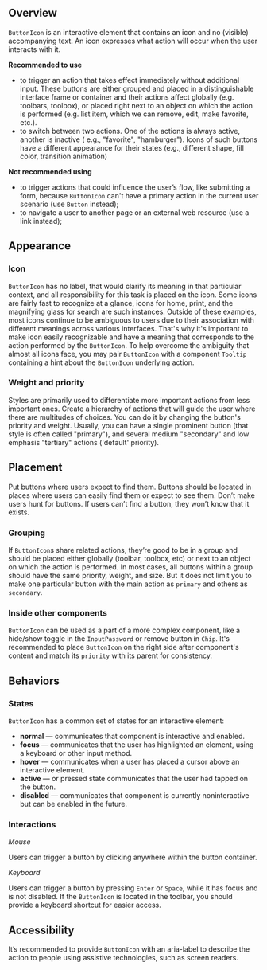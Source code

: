 ## Overview

`ButtonIcon` is an interactive element that contains an icon and no (visible) accompanying text. An icon expresses what action will occur when the user interacts with it.

**Recommended to use**

- to trigger an action that takes effect immediately without additional input. These buttons are either grouped and placed in a distinguishable interface frame or container and their actions affect globally (e.g. toolbars, toolbox), or placed right next to an object on which the action is performed (e.g. list item, which we can remove, edit, make favorite, etc.).
- to switch between two actions. One of the actions is always active, another is inactive ( e.g., "favorite", "hamburger"). Icons of such buttons have a different appearance for their states (e.g., different shape, fill color, transition animation)

**Not recommended using**

- to trigger actions that could influence the user’s flow, like submitting a form, because `ButtonIcon` can't have a primary action in the current user scenario (use `Button` instead);
- to navigate a user to another page or an external web resource (use a link instead);

## Appearance

### Icon

`ButtonIcon` has no label, that would clarify its meaning in that particular context, and all responsibility for this task is placed on the icon. Some icons are fairly fast to recognize at a glance, icons for home, print, and the magnifying glass for search are such instances. Outside of these examples, most icons continue to be ambiguous to users due to their association with different meanings across various interfaces. That's why it's important to make icon easily recognizable and have a meaning that corresponds to the action performed by the `ButtonIcon`. To help overcome the ambiguity that almost all icons face, you may pair `ButtonIcon` with a component `Tooltip` containing a hint about the `ButtonIcon` underlying action.

### Weight and priority

Styles are primarily used to differentiate more important actions from less important ones. Create a hierarchy of actions that will guide the user where there are multitudes of choices. You can do it by changing the button's priority and weight. Usually, you can have a single prominent button (that style is often called "primary"), and several medium "secondary" and low emphasis "tertiary" actions ('default' priority).

## Placement

Put buttons where users expect to find them. Buttons should be located in places where users can easily find them or expect to see them. Don’t make users hunt for buttons. If users can’t find a button, they won’t know that it exists.

### Grouping

If `ButtonIcon`s share related actions, they’re good to be in a group and should be placed either globally (toolbar, toolbox, etc) or next to an object on which the action is performed. In most cases, all buttons within a group should have the same priority, weight, and size. But it does not limit you to make one particular button with the main action as `primary` and others as `secondary`.

### Inside other components

`ButtonIcon` can be used as a part of a more complex component, like a hide/show toggle in the `InputPassword` or remove button in `Chip`. It's recommended to place `ButtonIcon` on the right side after component's content and match its `priority` with its parent for consistency.

## Behaviors

### States

`ButtonIcon` has a common set of states for an interactive element:

- **normal** — communicates that component is interactive and enabled.
- **focus** — communicates that the user has highlighted an element, using a keyboard or other input method.
- **hover** — communicates when a user has placed a cursor above an interactive element.
- **active** — or pressed state communicates that the user had tapped on the button.
- **disabled** — communicates that component is currently noninteractive but can be enabled in the future.

### Interactions

_Mouse_

Users can trigger a button by clicking anywhere within the button container.

_Keyboard_

Users can trigger a button by pressing `Enter` or `Space`, while it has focus and is not disabled. If the `ButtonIcon` is located in the toolbar, you should provide a keyboard shortcut for easier access.

## Accessibility

It’s recommended to provide `ButtonIcon` with an aria-label to describe the action to people using assistive technologies, such as screen readers.
